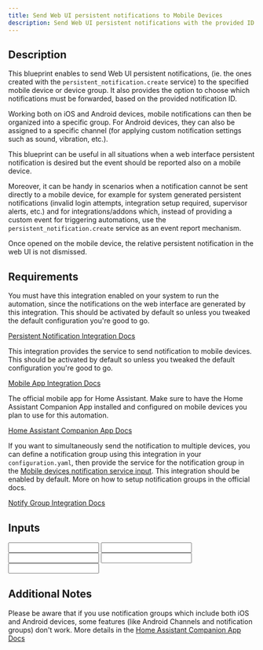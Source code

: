 ```yaml
---
title: Send Web UI persistent notifications to Mobile Devices
description: Send Web UI persistent notifications with the provided ID to the specified Mobile Devices.
---
```



<ImportCard id='persistent_notification_to_mobile' category='automation'/>

## Description

This blueprint enables to send Web UI persistent notifications, (ie. the ones created with the `persistent_notification.create` service) to the specified mobile device or device group. It also provides the option to choose which notifications must be forwarded, based on the provided notification ID.

Working both on iOS and Android devices, mobile notifications can then be organized into a specific group. For Android devices, they can also be assigned to a specific channel (for applying custom notification settings such as sound, vibration, etc.).

This blueprint can be useful in all situations when a web interface persistent notification is desired but the event should be reported also on a mobile device.

Moreover, it can be handy in scenarios when a notification cannot be sent directly to a mobile device, for example for system generated persistent notifications (invalid login attempts, integration setup required, supervisor alerts, etc.) and for integrations/addons which, instead of providing a custom event for triggering automations, use the `persistent_notification.create` service as an event report mechanism.

Once opened on the mobile device, the relative persistent notification in the web UI is not dismissed.

## Requirements

<Requirement
 name='Persistent Notification Integration'
 required>
You must have this integration enabled on your system to run the automation, since the notifications on the web interface are generated by this integration. This should be activated by default so unless you tweaked the default configuration you're good to go.

[Persistent Notification Integration Docs](https://www.home-assistant.io/integrations/persistent_notification/)
</Requirement>

<Requirement
 name='Mobile App Integration'
 required>

This integration provides the service to send notification to mobile devices. This should be activated by default so unless you tweaked the default configuration you're good to go.

[Mobile App Integration Docs](https://www.home-assistant.io/integrations/mobile_app/)
</Requirement>

<Requirement
 name='Home Assistant Companion App'
 required>
The official mobile app for Home Assistant. Make sure to have the Home Assistant Companion App installed and configured on mobile devices you plan to use for this automation.

[Home Assistant Companion App Docs](https://companion.home-assistant.io/docs/notifications/notifications-basic#sending-notifications-to-multiple-devices)
</Requirement>

<Requirement
 name='Notify Group Integration'>
If you want to simultaneously send the notification to multiple devices, you can define a notification group using this integration in your `configuration.yaml`, then provide the service for the notification group in the [Mobile devices notification service input](#mobile-devices-notification-service). This integration should be enabled by default. More on how to setup notification groups in the official docs.

[Notify Group Integration Docs](https://www.home-assistant.io/integrations/notify.group/)
</Requirement>

## Inputs

<Input
 name='Notification ID'
 description='The notification ID of persistent notifications which must be sent to mobile devices. Empty for forwarding all web UI persistent notifications.
This allows to filter notifications based on their ID before it gets created on the mobile device. For example, if you want to receive notifications on your mobile device for all invalid login attempts, you could set this input to `http-login`, the ID of such persistent notifications.'
 />
<Input
 name='Mobile devices notification service'
 description='The notification service for mobile devices (eg. `service.mobile_app_<your_device_id_here>`). You can provide both a notify group or a single notify device here.'
 required
 />
<Input
 name='Replace notifications with same ID'
 description='Choose whether to replace existing notifications with the same notification ID.'
 selector='boolean'
 />
<Input
 name='Android notification channel'
 description='Android notification channel. Allows to group notifications to then apply custom settings for sound, vibration, etc. Leave blank if you do not want to use this feature.'
 />
<Input
 name='Notification group'
 description='Notification group for the notifications sent with this automation. Use this to group notifications in the notification tray. Leave blank if you do not want to use this feature.'
 />

## Additional Notes

Please be aware that if you use notification groups which include both iOS and Android devices, some features (like Android Channels and notification groups) don't work. More details in the [Home Assistant Companion App Docs](https://companion.home-assistant.io/docs/notifications/notifications-basic#sending-notifications-to-multiple-devices)
